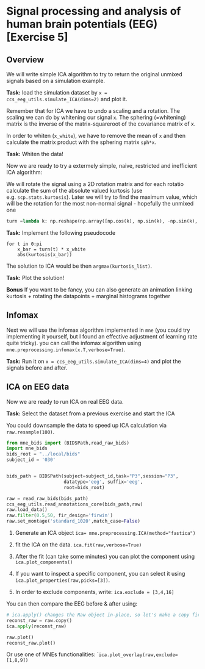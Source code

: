 # Signal processing and analysis of human brain potentials (EEG) [Exercise 5]
## Overview
We will write simple ICA algorithm to try to return the original unmixed signals based on a simulation example.

**Task:** load the simulation dataset by `x = ccs_eeg_utils.simulate_ICA(dims=2)` and plot it. 

Remember that for ICA we have to undo a scaling and a rotation. The scaling we can do by whitening our signal `x`. The sphering (=whitening) matrix is the inverse of the matrix-squareroot of the covariance matrix of x.

In order to whiten (`x_white`), we have to remove the mean of `x` and then calculate the matrix product with the sphering matrix `sph*x`.

**Task:** Whiten the data!

Now we are ready to try a extermely simple, naive, restricted and inefficient ICA algorithm:

We will rotate the signal using a 2D rotation matrix and for each rotatio calculate the sum of the absolute valued kurtosis (use e.g. `scp.stats.kurtosis`). Later we will try to find the maximum value, which will be the rotation for the most non-normal signal - hopefully the unmixed one

```python
turn =lambda k: np.reshape(np.array([np.cos(k), np.sin(k), -np.sin(k), np.cos(k)]),(2,2))
```

**Task:** Implement the following pseudocode

```
for t in 0:pi
    x_bar = turn(t) * x_white
    abs(kurtosis(x_bar))
```

The solution to ICA would be then `argmax(kurtosis_list)`.

**Task:** Plot the solution! 

**Bonus** If you want to be fancy, you can also generate an animation linking kurtosis +  rotating the datapoints + marginal histograms together

## Infomax
Next we will use the infomax algorithm implemented in `mne` (you could try implementing it yourself, but I found an effective adjustment of learning rate quite tricky).
you can call the infomax algorithm using `mne.preprocessing.infomax(x.T,verbose=True)`.

**Task:**  Run it on `x = ccs_eeg_utils.simulate_ICA(dims=4)` and plot the signals before and after.


## ICA on EEG data
Now we are ready to run ICA on real EEG data.

**Task:**  Select the dataset from a previous exercise and start the ICA 

:::callout-hint
You could downsample the data to speed up ICA calculation via `raw.resample(100)`.
:::
```python
from mne_bids import (BIDSPath,read_raw_bids)
import mne_bids
bids_root = "../local/bids"
subject_id = '030'


bids_path = BIDSPath(subject=subject_id,task="P3",session="P3",
                     datatype='eeg', suffix='eeg',
                     root=bids_root)

raw = read_raw_bids(bids_path)
ccs_eeg_utils.read_annotations_core(bids_path,raw)
raw.load_data()
raw.filter(0.5,50, fir_design='firwin')
raw.set_montage('standard_1020',match_case=False)

```

1. Generate an ICA object
`ica= mne.preprocessing.ICA(method="fastica")`

2. fit the ICA on the data.
`ica.fit(raw,verbose=True)`

3. After the fit (can take some minutes) you can plot the component using `ica.plot_components()`

4. If you want to inspect a specific component, you can select it using `ica.plot_properties(raw,picks=[3])`. 

5. In order to exclude components, write: `ica.exclude = [3,4,16]`

You can then compare the EEG before & after using:
```python
# ica.apply() changes the Raw object in-place, so let's make a copy first:
reconst_raw = raw.copy()
ica.apply(reconst_raw)

raw.plot()
reconst_raw.plot()  
```
Or use one of MNEs functionalities: ```ica.plot_overlay(raw,exclude=[1,8,9])`` 
